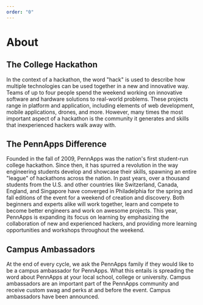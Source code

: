 ```yaml
---
order: "0"
---
```


# About

## The College Hackathon

In the context of a hackathon, the word "hack" is used to describe how multiple technologies can be used together in a new and innovative way. Teams of up to four people spend the weekend working on innovative software and hardware solutions to real-world problems. These projects range in platform and application, including elements of web development, mobile applications, drones, and more. However, many times the most important aspect of a hackathon is the community it generates and skills that inexperienced hackers walk away with.

## The PennApps Difference

Founded in the fall of 2009, PennApps was the nation's first student-run college hackathon. Since then, it has spurred a revolution in the way engineering students develop and showcase their skills, spawning an entire "league" of hackathons across the nation. In past years, over a thousand students from the U.S. and other countries like Switzerland, Canada, England, and Singapore have converged in Philadelphia for the spring and fall editions of the event for a weekend of creation and discovery. Both beginners and experts alike will work together, learn and compete to become better engineers and work on awesome projects. This year, PennApps is expanding its focus on learning by emphasizing the collaboration of new and experienced hackers, and providing more learning opportunities and workshops throughout the weekend.

## Campus Ambassadors

At the end of every cycle, we ask the PennApps family if they would like to be a campus ambassador for PennApps. What this entails is spreading the word about PennApps at your local school, college or university. Campus ambassadors are an important part of the PennApps community and receive custom swag and perks at and before the event. Campus ambassadors have been announced.
